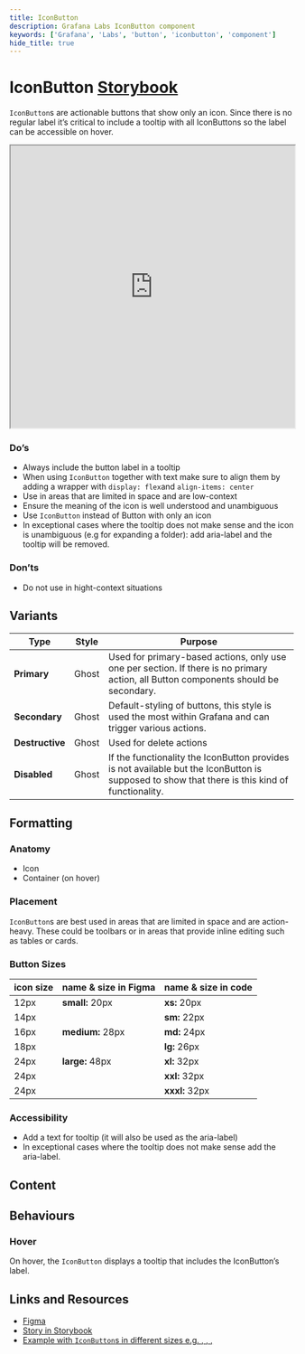 ```yaml
---
title: IconButton
description: Grafana Labs IconButton component
keywords: ['Grafana', 'Labs', 'button', 'iconbutton', 'component']
hide_title: true
---
```



# IconButton <Badge text='ready' color='green'></Badge> <a href='https://developers.grafana.com/ui/latest/index.html?path=/story/buttons-iconbutton--basic' target='_blank' className='header-links'>Storybook <Icon name="external-link-alt"/> </a>

`IconButton`s are actionable buttons that show only an icon. Since there is no regular label it’s critical to include a tooltip with all IconButtons so the label can be accessible on hover.

<iframe
  src="https://developers.grafana.com/ui/latest/index.html?path=/story/buttons-iconbutton--basic&full=1&shortcuts=false&singleStory=true"
  width="100%"
  height="500px"
></iframe>

### Do’s

* Always include the button label in a tooltip
* When using `IconButton` together with text make sure to align them by adding a wrapper with `display: flex`and `align-items: center`
* Use in areas that are limited in space and are low-context
* Ensure the meaning of the icon is well understood and unambiguous
* Use `IconButton` instead of Button with only an icon
* In exceptional cases where the tooltip does not make sense and the icon is unambiguous (e.g <Icon name="angle-down" /> for expanding a folder): add aria-label and the tooltip will be removed.

### Don’ts

* Do not use in hight-context situations


## Variants

| Type | Style | Purpose |
| ---- | --- | ------- |
| **Primary** | Ghost | Used for primary-based actions, only use one per section. If there is no primary action, all Button components should be secondary. |
| **Secondary** | Ghost | Default-styling of buttons, this style is used the most within Grafana and can trigger various actions. |
| **Destructive** | Ghost | Used for delete actions |
| **Disabled** | Ghost | If the functionality the IconButton provides is not available but the IconButton is supposed to show that there is this kind of functionality.|

## Formatting

### Anatomy

* Icon
* Container (on hover)


### Placement

`IconButton`s are best used in areas that are limited in space and are action-heavy. These could be toolbars or in areas that provide inline editing such as tables or cards.


### Button Sizes

| icon size | name & size in Figma | name & size in code |
|-----------|----------------------|---------------------|
| 12px      | **small:** 20px      | **xs:** 20px        |
| 14px      |                      | **sm:** 22px        |
| 16px      | **medium:** 28px     | **md:** 24px        |
| 18px      |                      | **lg:** 26px        |
| 24px      | **large:** 48px      | **xl:** 32px        |
| 24px      |                      | **xxl:** 32px       |
| 24px      |                      | **xxxl:** 32px      |


### Accessibility

* Add a text for tooltip (it will also be used as the aria-label)
* In exceptional cases where the tooltip does not make sense add the aria-label.


## Content


## Behaviours

### Hover

On hover, the `IconButton` displays a tooltip that includes the IconButton’s label.



## Links and Resources

* [Figma](https://www.figma.com/file/htVIFrTq8e7sx8Olo7L6kZ/Saga-Components--Dark-theme?type=design&node-id=8444-13444&mode=design&t=HOUJYSYNbbYEZMUl-0)
* [Story in Storybook](https://developers.grafana.com/ui/latest/index.html?path=/story/buttons-iconbutton--basic)
* [Example with `IconButton`s in different sizes e.g. <Icon name="bars" />, <Icon name="share-alt" />, <Icon name="trash-alt" />, <Icon name="eye" />](https://play.grafana.org/explore?orgId=1&left=%7B%22datasource%22:%22aDCxdqe7k%22,%22queries%22:%5B%7B%22metrics%22:%5B%7B%22id%22:%221%22,%22type%22:%22logs%22%7D%5D,%22query%22:%22%22,%22refId%22:%22A%22,%22datasource%22:%7B%22type%22:%22elasticsearch%22,%22uid%22:%22aDCxdqe7k%22%7D,%22alias%22:%22%22,%22bucketAggs%22:%5B%7B%22type%22:%22date_histogram%22,%22id%22:%222%22,%22settings%22:%7B%22interval%22:%22auto%22%7D,%22field%22:%22order_date%22%7D%5D,%22timeField%22:%22order_date%22%7D%5D,%22range%22:%7B%22from%22:%22now-1h%22,%22to%22:%22now%22%7D%7D)
